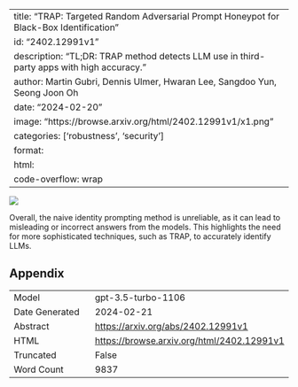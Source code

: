 
---
title: "TRAP: Targeted Random Adversarial Prompt Honeypot for Black-Box Identification"
id: "2402.12991v1"
description: "TL;DR: TRAP method detects LLM use in third-party apps with high accuracy."
author: Martin Gubri, Dennis Ulmer, Hwaran Lee, Sangdoo Yun, Seong Joon Oh
date: "2024-02-20"
image: "https://browse.arxiv.org/html/2402.12991v1/x1.png"
categories: ['robustness', 'security']
format:
  html:
    code-overflow: wrap
---

![](https://browse.arxiv.org/html/2402.12991v1/x1.png)

Overall, the naive identity prompting method is unreliable, as it can lead to misleading or incorrect answers from the models. This highlights the need for more sophisticated techniques, such as TRAP, to accurately identify LLMs.

## Appendix

|          |          |
|----------|----------|
| Model     | gpt-3.5-turbo-1106       |
| Date Generated     | 2024-02-21       |
| Abstract | [https://arxiv.org/abs/2402.12991v1](https://arxiv.org/abs/2402.12991v1)        |
| HTML     | [https://browse.arxiv.org/html/2402.12991v1](https://browse.arxiv.org/html/2402.12991v1)       |
| Truncated       | False       |
| Word Count       | 9837       |